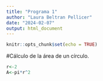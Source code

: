 ```yaml
---
title: "Programa 1"
author: "Laura Beltran Pellicer"
date: "2024-02-07"
output: html_document
---
```


```r
knitr::opts_chunk$set(echo = TRUE)
```

#Cálculo de la área de un círculo.
```r
r<-2
A<-pi*r^2
```

